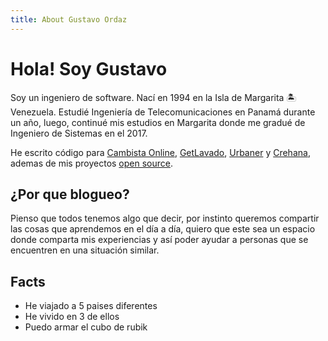 ```yaml
---
title: About Gustavo Ordaz
---
```


# Hola! Soy Gustavo

Soy un ingeniero de software. Nací en 1994 en la Isla de Margarita 🏝 Venezuela.
Estudié Ingeniería de Telecomunicaciones en Panamá durante un año, luego,
continué mis estudios en Margarita donde me gradué de Ingeniero de Sistemas en
el 2017.

He escrito código para [Cambista Online](https://cambista.online),
[GetLavado](https://getlavado.com), [Urbaner](https://urbaner.com) y
[Crehana](https://crehana.com), ademas de mis proyectos
[open source](https://github.com/ordazgustavo).

## ¿Por que blogueo?

Pienso que todos tenemos algo que decir, por instinto queremos compartir las
cosas que aprendemos en el día a día, quiero que este sea un espacio donde
comparta mis experiencias y así poder ayudar a personas que se encuentren en una
situación similar.

## Facts

- He viajado a 5 paises diferentes
- He vivido en 3 de ellos
- Puedo armar el cubo de rubik
